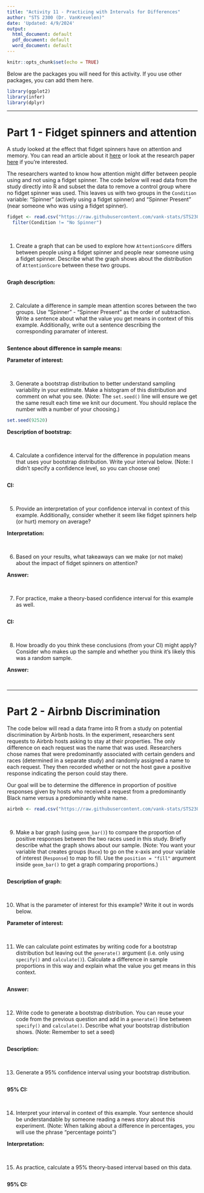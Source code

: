 ```yaml
---
title: "Activity 11 - Practicing with Intervals for Differences"
author: "STS 2300 (Dr. VanKrevelen)"
date: 'Updated: 4/9/2024'
output:
  html_document: default
  pdf_document: default
  word_document: default
---
```


```r
knitr::opts_chunk$set(echo = TRUE)
```

Below are the packages you will need for this activity. If you use other packages, you can add them here.

```r
library(ggplot2)
library(infer)
library(dplyr)
```

---


# Part 1 - Fidget spinners and attention

A study looked at the effect that fidget spinners have on attention and memory. You can read an article about it [here](https://www.psypost.org/2019/11/study-finds-using-a-fidget-spinner-can-impair-memory-and-attention-54904) or look at the research paper [here](https://onlinelibrary.wiley.com/doi/full/10.1002/acp.3610) if you're interested.

The researchers wanted to know how attention might differ between people using and not using a fidget spinner. The code below will read data from the study directly into R and subset the data to remove a control group where no fidget spinner was used. This leaves us with two groups in the `Condition` variable: "Spinner" (actively using a fidget spinner) and "Spinner Present" (near someone who was using a fidget spinner).

```r
fidget <- read.csv("https://raw.githubusercontent.com/vank-stats/STS2300-Spring2024/main/data/fidget_spinners.csv") %>%
  filter(Condition != "No Spinner")
```

<br>


1. Create a graph that can be used to explore how `AttentionScore` differs between people using a fidget spinner and people near someone using a fidget spinner. Describe what the graph shows about the distribution of `AttentionScore` between these two groups.

```r

```

**Graph description:**

<br>


2. Calculate a difference in sample mean attention scores between the two groups. Use "Spinner" - "Spinner Present" as the order of subtraction. Write a sentence about what the value you get means in context of this example. Additionally, write out a sentence describing the corresponding paramater of interest.

```r

```

**Sentence about difference in sample means:**

**Parameter of interest:**

<br>


3. Generate a bootstrap distribution to better understand sampling variability in your estimate. Make a histogram of this distribution and comment on what you see. (Note: The `set.seed()` line will ensure we get the same result each time we knit our document. You should replace the number with a number of your choosing.)

```r
set.seed(92520)

```

**Description of bootstrap:**

<br>


4. Calculate a confidence interval for the difference in population means that uses your bootstrap distribution. Write your interval below. (Note: I didn't specify a confidence level, so you can choose one)

```r

```

**CI:**

<br>


5. Provide an interpretation of your confidence interval in context of this example. Additionally, consider whether it seem like fidget spinners help (or hurt) memory on average?

**Interpretation:**

<br>


6. Based on your results, what takeaways can we make (or not make) about the impact of fidget spinners on attention?

**Answer:**

<br>


7. For practice, make a theory-based confidence interval for this example as well.

```r

```

**CI:**

<br>


8. How broadly do you think these conclusions (from your CI) might apply? Consider who makes up the sample and whether you think it's likely this was a random sample.

**Answer:**

<br>


---


# Part 2 - Airbnb Discrimination

The code below will read a data frame into R from a study on potential discrimination by Airbnb hosts. In the experiment, researchers sent requests to Airbnb hosts asking to stay at their properties. The only difference on each request was the name that was used. Researchers chose names that were predominantly associated with certain genders and races (determined in a separate study) and randomly assigned a name to each request. They then recorded whether or not the host gave a positive response indicating the person could stay there. 

Our goal will be to determine the difference in proportion of positive responses given by hosts who received a request from a predominantly Black name versus a predominantly white name.

```r
airbnb <- read.csv("https://raw.githubusercontent.com/vank-stats/STS2300-Spring2024/main/data/airbnb.csv")
```

<br>


9. Make a bar graph (using `geom_bar()`) to compare the proportion of positive responses between the two races used in this study. Briefly describe what the graph shows about our sample. (Note: You want your variable that creates groups (`Race`) to go on the x-axis and your variable of interest (`Response`) to map to fill. Use the `position = "fill"` argument inside `geom_bar()` to get a graph comparing proportions.)

```r

```

**Description of graph:**

<br>


10. What is the parameter of interest for this example? Write it out in words below.

**Parameter of interest:**

<br>


11. We can calculate point estimates by writing code for a bootstrap distribution but leaving out the `generate()` argument (i.e. only using `specify()` and `calculate()`). Calculate a difference in sample proportions in this way and explain what the value you get means in this context.

```r

```

**Answer:**

<br>


12. Write code to generate a bootstrap distribution. You can reuse your code from the previous question and add in a `generate()` line between `specify()` and `calculate()`. Describe what your bootstrap distribution shows. (Note: Remember to set a seed)

```r

```

**Description:**

<br>


13. Generate a 95% confidence interval using your bootstrap distribution.

```r

```

**95% CI:**

<br>


14. Interpret your interval in context of this example. Your sentence should be understandable by someone reading a news story about this experiment. (Note: When talking about a difference in percentages, you will use the phrase "percentage points")

**Interpretation:**

<br>


15. As practice, calculate a 95% theory-based interval based on this data.

```r

```

**95% CI:**
